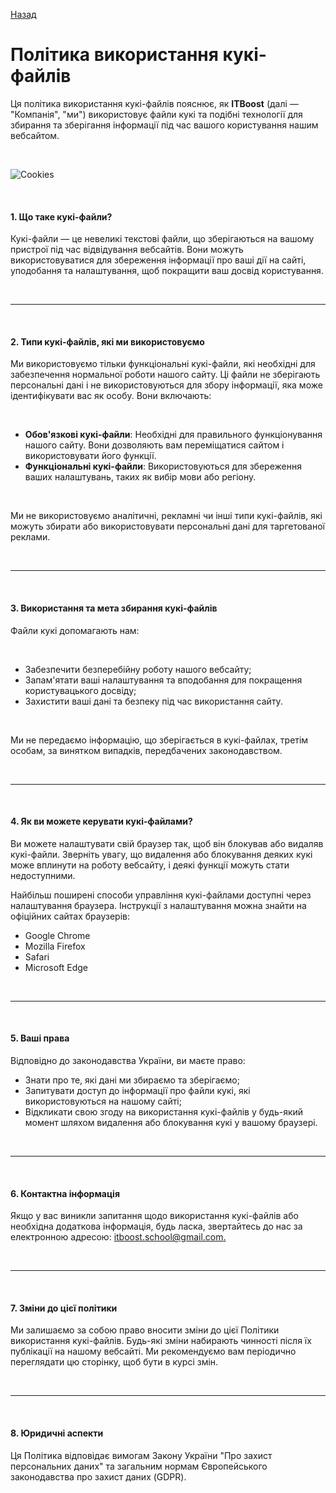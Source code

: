 <head>
<title>Legal page</title>
</head>

<div className="bard-body py-2 pb-8">
<div className="bard-content">

[Назад](/)

# Політика використання кукі-файлів

Ця політика використання кукі-файлів пояснює, як **ITBoost** (далі — "Компанія", "ми") використовує файли кукі та подібні технології для збирання та зберігання інформації під час вашого користування нашим вебсайтом.

<br/>

![Cookies](/Cookies.jpg)

<br/>

#### 1. Що таке кукі-файли?

Кукі-файли — це невеликі текстові файли, що зберігаються на вашому пристрої під час відвідування вебсайтів. Вони можуть використовуватися для збереження інформації про ваші дії на сайті, уподобання та налаштування, щоб покращити ваш досвід користування.

<br/>
<hr/>
<br/>

#### 2. Типи кукі-файлів, які ми використовуємо

Ми використовуємо тільки функціональні кукі-файли, які необхідні для забезпечення нормальної роботи нашого сайту. Ці файли не зберігають персональні дані і не використовуються для збору інформації, яка може ідентифікувати вас як особу. Вони включають:

<br/>

- **Обов'язкові кукі-файли**: Необхідні для правильного функціонування нашого сайту. Вони дозволяють вам переміщатися сайтом і використовувати його функції.
- **Функціональні кукі-файли**: Використовуються для збереження ваших налаштувань, таких як вибір мови або регіону.

<br/>

Ми не використовуємо аналітичні, рекламні чи інші типи кукі-файлів, які можуть збирати або використовувати персональні дані для таргетованої реклами.

<br/>
<hr/>
<br/>

#### 3. Використання та мета збирання кукі-файлів

Файли кукі допомагають нам:

<br/>

- Забезпечити безперебійну роботу нашого вебсайту;
- Запам'ятати ваші налаштування та вподобання для покращення користувацького досвіду;
- Захистити ваші дані та безпеку під час використання сайту.

<br/>

Ми не передаємо інформацію, що зберігається в кукі-файлах, третім особам, за винятком випадків, передбачених законодавством.

<br/>
<hr/>
<br/>

#### 4. Як ви можете керувати кукі-файлами?

Ви можете налаштувати свій браузер так, щоб він блокував або видаляв кукі-файли. Зверніть увагу, що видалення або блокування деяких кукі може вплинути на роботу вебсайту, і деякі функції можуть стати недоступними.

Найбільш поширені способи управління кукі-файлами доступні через налаштування браузера. Інструкції з налаштування можна знайти на офіційних сайтах браузерів:
<br/>
- Google Chrome
- Mozilla Firefox
- Safari
- Microsoft Edge


<br/>
<hr/>
<br/>

#### 5. Ваші права

Відповідно до законодавства України, ви маєте право:

- Знати про те, які дані ми збираємо та зберігаємо;
- Запитувати доступ до інформації про файли кукі, які використовуються на нашому сайті;
- Відкликати свою згоду на використання кукі-файлів у будь-який момент шляхом видалення або блокування кукі у вашому браузері.

<br/>
<hr/>
<br/>

#### 6. Контактна інформація

Якщо у вас виникли запитання щодо використання кукі-файлів або необхідна додаткова інформація, будь ласка, звертайтесь до нас за електронною адресою: [itboost.school@gmail.com.](mailto:itboost.school@gmail.com)

<br/>
<hr/>
<br/>

#### 7. Зміни до цієї політики

Ми залишаємо за собою право вносити зміни до цієї Політики використання кукі-файлів. Будь-які зміни набирають чинності після їх публікації на нашому вебсайті. Ми рекомендуємо вам періодично переглядати цю сторінку, щоб бути в курсі змін.

<br/>
<hr/>
<br/>

#### 8. Юридичні аспекти

Ця Політика відповідає вимогам Закону України "Про захист персональних даних" та загальним нормам Європейського законодавства про захист даних (GDPR).



</div>
</div>